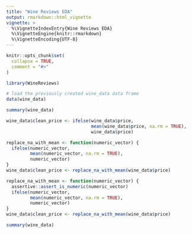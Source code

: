 ```yaml
---
title: "Wine Reviews EDA"
output: rmarkdown::html_vignette
vignette: >
  %\VignetteIndexEntry{Wine Reviews EDA}
  %\VignetteEngine{knitr::rmarkdown}
  %\VignetteEncoding{UTF-8}
---
```


```r
knitr::opts_chunk$set(
  collapse = TRUE,
  comment = "#>"
)
```

```r
library(WineReviews)
```

```r
# load the previously created wine_data data frame
data(wine_data)
```

```r
summary(wine_data)
```

```r
wine_data$clean_price <- ifelse(wine_data$price,
                                mean(wine_data$price, na.rm = TRUE),
                                wine_data$price)

```

```r
replace_na_with_mean <- function(numeric_vector) {
  ifelse(numeric_vector,
         mean(numeric_vector, na.rm = TRUE),
         numeric_vector)
}
wine_data$clean_price <- replace_na_with_mean(wine_data$price)

```

```r
replace_na_with_mean <- function(numeric_vector) {
  assertive::assert_is_numeric(numeric_vector)
  ifelse(numeric_vector,
         mean(numeric_vector, na.rm = TRUE),
         numeric_vector)
}
wine_data$clean_price <- replace_na_with_mean(wine_data$price)

```

```r
summary(wine_data)
```
